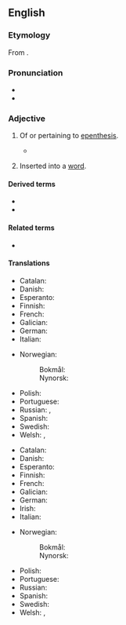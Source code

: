 ==English==

===Etymology===
{{root|en|ine-pro|*dʰeh₁-}}
From {{der|en|grc|ἐπενθετικός|t=inserted}}.

===Pronunciation===
* {{IPA|en|/ˌɛpənˈθɛtɪk/}}
* {{hyph|en|ep|en|thet|ic}}

===Adjective===
{{en-adj|-}}

# {{lb|en|phonology|phonetics}} Of or pertaining to [[epenthesis]].
#* {{quote-web
|en
|date=2015-12-07
|author=Julie Beck
|title=The Linguistics of 'YouTube Voice'
|work=The Atlantic
|url=https://www.theatlantic.com/technology/archive/2015/12/the-linguistics-of-youtube-voice/418962/
|passage=“I’ve added a little vowel between the t and the r,” Baron says. “It elongates the word, it adds an extra syllable to the word, it emphasizes the word. There’s a name for this: '''epenthetic''' vowel.”}}
# {{lb|en|phonology|of a [[phoneme]] or [[syllable]]}} Inserted into a [[word]].

====Derived terms====
* {{l|en|epenthetical}}
* {{l|en|epenthetically}}

====Related terms====
* {{l|en|epenthesis}}

====Translations====
{{trans-top|of or pertaining to epenthesis}}
* Catalan: {{t+|ca|epentètic}}
* Danish: {{t|da|epentetisk}}
* Esperanto: {{t|eo|epenteza}}
* Finnish: {{t|fi|epenteettinen}}
* French: {{t+|fr|épenthétique}}
* Galician: {{t|gl|epentético}}
* German: {{t|de|epenthetisch}}
* Italian: {{t|it|epentetico}}
{{trans-mid}}
* Norwegian:
*: Bokmål: {{t|nb|epentetisk}}
*: Nynorsk: {{t|nn|epentetisk}}
* Polish: {{t|pl|epentetyczny}}
* Portuguese: {{t|pt|epentético}}
* Russian: {{t+|ru|вставно́й}}, {{t+|ru|эпентети́ческий|tr=epentɛtíčeskij}}
* Spanish: {{t+|es|epentético}}
* Swedish: {{t|sv|epentetisk}}
* Welsh: {{t|cy|ymwthiol}}, {{t|cy|epenthetig}}
{{trans-bottom}}

{{trans-top|inserted into a word}}
* Catalan: {{t+|ca|epentètic}}
* Danish: {{t|da|epentetisk}}
* Esperanto: {{t|eo|epenteza}}
* Finnish: {{t|fi|epenteettinen}}
* French: {{t+|fr|épenthétique}}
* Galician: {{t|gl|epentético}}
* German: {{t|de|epenthetisch}}
* Irish: {{t|ga|cúnta}}
* Italian: {{t|it|epentetico}}
{{trans-mid}}
* Norwegian:
*: Bokmål: {{t|nb|epentetisk}}
*: Nynorsk: {{t|nn|epentetisk}}
* Polish: {{t|pl|epentetyczny}}
* Portuguese: {{t|pt|epentético}}
* Russian: {{t+|ru|эпентети́ческий|tr=epentɛtíčeskij}}
* Spanish: {{t+|es|epentético}}
* Swedish: {{t|sv|epentetisk}}
* Welsh: {{t|cy|ymwthiol}}, {{t|cy|epenthetig}}
{{trans-bottom}}